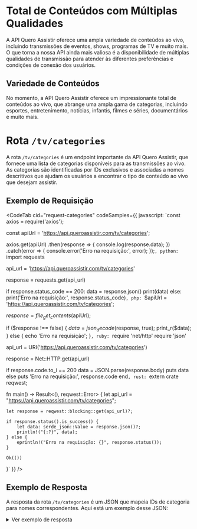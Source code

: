 
# Total de Conteúdos com Múltiplas Qualidades

A API Quero Assistir oferece uma ampla variedade de conteúdos ao vivo, incluindo transmissões de eventos, shows, programas de TV e muito mais. O que torna a nossa API ainda mais valiosa é a disponibilidade de múltiplas qualidades de transmissão para atender às diferentes preferências e condições de conexão dos usuários.

## Variedade de Conteúdos

No momento, a API Quero Assistir oferece um impressionante total de conteúdos ao vivo, que abrange uma ampla gama de categorias, incluindo esportes, entretenimento, notícias, infantis, filmes e séries, documentários e muito mais.


# Rota `/tv/categories`

A rota `/tv/categories` é um endpoint importante da API Quero Assistir, que fornece uma lista de categorias disponíveis para as transmissões ao vivo. As categorias são identificadas por IDs exclusivos e associadas a nomes descritivos que ajudam os usuários a encontrar o tipo de conteúdo ao vivo que desejam assistir.

## Exemplo de Requisição

<CodeTab cid="request-categories" codeSamples={{
  javascript: `const axios = require('axios');

const apiUrl = 'https://api.queroassistir.com/tv/categories';

axios.get(apiUrl)
  .then(response => {
    console.log(response.data);
  })
  .catch(error => {
    console.error('Erro na requisição:', error);
    });`,
  python: `import requests

api_url = 'https://api.queroassistir.com/tv/categories'

response = requests.get(api_url)

if response.status_code == 200:
    data = response.json()
    print(data)
else:
    print('Erro na requisição:', response.status_code)`,
  php: `$apiUrl = 'https://api.queroassistir.com/tv/categories';

$response = file_get_contents($apiUrl);

if ($response !== false) {
    $data = json_decode($response, true);
    print_r($data);
} else {
    echo 'Erro na requisição';
}`,
  ruby: `require 'net/http'
require 'json'

api_url = URI('https://api.queroassistir.com/tv/categories')

response = Net::HTTP.get(api_url)

if response.code.to_i == 200
  data = JSON.parse(response.body)
  puts data
else
  puts 'Erro na requisição:', response.code
end`,
  rust: `extern crate reqwest;

fn main() -> Result<(), reqwest::Error> {
    let api_url = "https://api.queroassistir.com/tv/categories";

    let response = reqwest::blocking::get(api_url)?;

    if response.status().is_success() {
        let data: serde_json::Value = response.json()?;
        println!("{:?}", data);
    } else {
        eprintln!("Erro na requisição: {}", response.status());
    }

    Ok(())
}`
}} />

## Exemplo de Resposta

A resposta da rota `/tv/categories` é um JSON que mapeia IDs de categoria para nomes correspondentes. Aqui está um exemplo desse JSON:

<details>
  <summary>Ver exemplo de resposta</summary>
  ```json copy
{
  "0": "Abertos",
  "1": "Esportes",
  "2": "Infantis",
  "3": "Documentários",
  "4": "Filmes e Séries",
  "5": "Notícias",
  "6": "Variedades",
  "7": "Adultos",
  "8": "Globo",
  "9": "Legendados",
  "10": "4K [FHDR]",
  "11": "SporTV",
  "12": "HBO",
  "13": "YouTube",
  "14": "Religiosos",
  "15": "PPV",
  "16": "HBO Max",
  "17": "Campeonatos Estaduais",
  "18": "Noticias",
  "19": "Filmes e Séries",
  "20": "Esportes",
  "21": "Infantis",
  "22": "Documentarios",
  "23": "Musica",
  "24": "Abertos",
  "25": "Internacional",
  "26": "Variedades",
  "27": "NBA",
  "28": "Star +",
  "29": "Liga Futsal",
  "30": "Paramount +",
  "31": "DAZN",
  "32": "Prime Video",
  "33": "Reality Shows",
  "34": "A Culpa é do cabral",
  "35": "A Grande Familia",
  "36": "A vila",
  "37": "Area restrita",
  "38": "Arquivo morto",
  "39": "Arquivo X",
  "40": "As tartarugas ninjas",
  "41": "Ben 10",
  "42": "Beyblade",
  "43": "Bleach",
  "44": "Bob Esponja calça quadrada",
  "45": "Boku No Hero",
  "46": "Chaves",
  "47": "Chuck Norris",
  "48": "Cobra Kai",
  "49": "Como defender um assassino",
  "50": "Como eu conheci sua mãe",
  "51": "Casamento as cegas",
  "52": "Chapolin colorado",
  "53": "Digimon",
  "54": "Dois homens e meio",
  "55": "Dragon Ball",
  "56": "ER Plantao medico",
  "57": "Escolinha do Professor Raimundo Nova Geracao ",
  "58": "Eu a patroa e as crianças",
  "59": "[24h] 101 Dalmatas",
  "60": "44 Gatos ",
  "61": "A Beleza Secreta dos Animais ",
  "62": "A Bruxinha Sabrina ",
  "63": "A Casa da Coruja ",
  "64": "A Casa do Mickey Mouse ",
  "65": "A Casa Magica da Gabby ",
  "66": "A Cegonha da Perna Fina ",
  "67": "A Culpa e da Carlota ",
  "68": "A Diarista ",
  "69": "A Familia Addams ",
  "70": "A Familia Dracula ",
  "71": "A Familia Urso ",
  "72": "A Formiga e O Tamandua ",
  "73": "A Lula Lele ",
  "74": "A Pantera Cor de Rosa ",
  "75": "A Pequena Sereia ",
  "76": "A Turma do Charlie Brown e Snoopy ",
  "77": "A Turma do Manda Chuva ",
  "78": "A Turma do Pateta ",
  "79": "A Vaca e o Frango ",
  "80": "Aaahh!!! Monstros ",
  "81": "Acampamento Lakebottom ",
  "82": "Aeon Flux ",
  "83": "Agente K.C ",
  "84": "Aladdin ",
  "85": "Alf O Eteimoso ",
  "86": "Alien TV ",
  "87": "Alienigenas do Passado ",
  "88": "Ana Pimentinha ",
  "89": "Andy Panda ",
  "90": "Animaniacs (1993) ",
  "91": "Animaniacs (2020) ",
  "92": "Anota Ai ",
  "93": "As Aventura de Tom e Jerry ",
  "94": "As Aventuras de Jackie Chan ",
  "95": "As Aventuras do Batman ",
  "96": "As Aventuras do Gato de Botas ",
  "97": "As Meninas Superpoderosas ",
  "98": "As Novas Aventuras de Christine ",
  "99": "As Novas Aventuras do Superman ",
  "100": "As Novas Aventuras do Ursinho Puff ",
  "101": "As Tartarugas Ninja (1987) ",
  "102": "As Terriveis Aventuras de Billy e Mandy ",
  "103": "As Visoes da Raven ",
  "104": "Austin e Ally ",
  "105": "B Positive ",
  "106": "Baby Looney Tunes ",
  "107": "Bake Off Brasil Celebridades ",
  "108": "Barbie Dreamhouse Adventures ",
  "109": "Barney e Seus Amigos ",
  "110": "Batalha Makers Brasil ",
  "111": "Betty a Feia ",
  "112": "Betty Em Nova York ",
  "113": "Bibo Pai e Bobi Filho ",
  "114": "Big Mouth ",
  "115": "Black Kamen Rider ",
  "116": "Blaze e os Monster Machines ",
  "117": "Bojack Horseman ",
  "118": "Brilhante Victoria ",
  "119": "Cacadores de Bugs ",
  "120": "Cacadores de Dinossauros ",
  "121": "Cameras Escondidas Silvio Santos ",
  "122": "Casamento as Cegas Brasil  ",
  "123": "Castelo Ra-Tim-Bum ",
  "124": "Cavalo de Fogo ",
  "125": "Caverna do Dragao ",
  "126": "Chaves Em Desenho Animado ",
  "127": "Chesapeake Shores ",
  "128": "Cocorico ",
  "129": "Comidas Cheias de Historia ",
  "130": "Como Funciona O Universo ",
  "131": "Corrida Maluca ",
  "132": "Cosmos Mundos Possiveis ",
  "133": "Criadores de Diversao ",
  "134": "Dani Se ",
  "135": "Dennis o Pimentinha ",
  "136": "Desenhos Biblicos Historias Inesqueciveis ",
  "137": "Digimon Adventure ",
  "138": "Donas de Casa Desesperadas ",
  "139": "Dora Aventureira ",
  "140": "Doug ",
  "141": "Drake e Josh ",
  "142": "Ei Arnold ",
  "143": "Esquadrao Especial Winspector ",
  "144": "Esquadrao Relampago Changeman ",
  "145": "Eu a Patroa e as Criancas  ",
  "146": "Farejando Novos Mundos ",
  "147": "Formiga Atomica ",
  "148": "Formula 1 Dirigir Para Viver ",
  "149": "Freakazoid Alto Forte e Maluco ",
  "150": "Friends  ",
  "151": "Game of Thrones  ",
  "152": "Game Shakers  ",
  "153": "Garfield e Seus Amigos ",
  "154": "Gasparzinho O Fantasminha Camarada ",
  "155": "Gus O Pequeno Cavaleiro ",
  "156": "Hannah Montana ",
  "157": "He Man e Os Defensores do Universo ",
  "158": "He Man E Os Mestres do Universo ",
  "159": "High School Musical A Serie O Musical  ",
  "160": "Historias Animadas da Biblia - Novo Testamento ",
  "161": "Historias Animadas da Biblia - Velho Testamento ",
  "162": "Homem Aranha da Marvel  ",
  "163": "Hora de Aventura  ",
  "164": "Hora do Recreio ",
  "165": "Hotel Transilvania A Serie ",
  "166": "iCarly (2021) ",
  "167": "iCarly  ",
  "168": "Inspetor Bugiganga (1983) ",
  "169": "Inspetor Bugiganga (2015) ",
  "170": "Irmao do Jorel ",
  "171": "Irmaos a Obra ",
  "172": "Jeannie ",
  "173": "Jellystone ",
  "174": "Jessie  ",
  "175": "Jiraiya O Incrivel Ninja ",
  "176": "Johnny Bravo ",
  "177": "Johnny Test ",
  "178": "Jonny Quest ",
  "179": "Jornada nas Estrelas Enterprise  ",
  "180": "Jovem Sheldon  ",
  "181": "Jovens Construtores ",
  "182": "Jurassic World Acampamento Jurassico ",
  "183": "Kamp Koral Bob Esponja Primeiros Anos ",
  "184": "Kenan e Kel ",
  "185": "Kevin Pode Esperar  ",
  "186": "Kick Buttowski ",
  "187": "Kung Fu Panda Lendas do Dragao Guerreiro ",
  "188": "Kung Fu Panda O Cavaleiro Dragao ",
  "189": "Lab Rats ",
  "190": "Lady Night  ",
  "191": "Largados e Pelados A Tribo  ",
  "192": "Largados e Pelados  ",
  "193": "Liga da Justica Sem Limites ",
  "194": "Liga da Justica  ",
  "195": "Lois e Clark As Novas Aventuras do Superman  ",
  "196": "Luluzinha ",
  "197": "Marvels M.O.D.O.K ",
  "198": "Masha e o Urso ",
  "199": "Masterchef Brasil  ",
  "200": "Mega Man Potencia Maxima ",
  "201": "Mestre do Sabor  ",
  "202": "Mestres da Sobrevivencia ",
  "203": "Mestres de Ferro ",
  "204": "Mestres do Universo Salvando Eternia ",
  "205": "Mickey e Donald ",
  "206": "Milo ",
  "207": "Mira A Detetive do Reino ",
  "208": "Miraculous As Aventuras de Ladybug ",
  "209": "Mister Brau ",
  "210": "Momonstros ",
  "211": "Monstro do Amor ",
  "212": "Mortal Kombat Defensores da Terra ",
  "213": "Mucha Lucha ",
  "214": "Mundo Bita ",
  "215": "Mundo Bita e a Natureza ",
  "216": "Mundo Bita e as Brincadeiras ",
  "217": "Mundo Bita e o Corpo Humano ",
  "218": "Mundo Bita e o Nosso Dia ",
  "219": "Mundo Bita e os Animais ",
  "220": "Nicky Ricky Dicky e Dawn  ",
  "221": "O Acampamento de Lazlo ",
  "222": "O Chefinho De Volta aos Negocios ",
  "223": "O Fantastico Jaspion ",
  "224": "O Fantastico Mundo de Bobby ",
  "225": "O Incrivel Mundo de Gumball ",
  "226": "O Laboratorio de Dexter ",
  "227": "O Marinheiro Popeye  ",
  "228": "O Maskara ",
  "229": "O Mundo Maravilhoso de Mickey Mouse ",
  "230": "O Novo Show do Pica Pau ",
  "231": "O Rancho  ",
  "232": "O Show de Tom e Jerry ",
  "233": "O Show do Garfield ",
  "234": "O Socio ",
  "235": "Odo ",
  "236": "Operacao Big Hero ",
  "237": "Operacao Fronteira America do Sul ",
  "238": "Os Apuros de Penélope Charmosa ",
  "239": "Os Astronautas ",
  "240": "Os Backyardigans ",
  "241": "Os Busbys + 5 ",
  "242": "Os Cavaleiros do Zodiaco - Alma de Ouro ",
  "243": "Os Cavaleiros do Zodiaco - Omega ",
  "244": "Os Cavaleiros do Zodiaco - Saga de Asgard  ",
  "245": "Os Cavaleiros do Zodiaco - Saga de Hades  ",
  "246": "Os Cavaleiros do Zodiaco - Saga de Poseidon  ",
  "247": "Os Cavaleiros do Zodiaco - Saga do Santuario  ",
  "248": "Os Cavaleiros do Zodiaco - The Lost Canvas ",
  "249": "Os Cavaleiros do Zodíaco Saint Seiya ",
  "250": "Os Feiticeiros De Waverly Place  ",
  "251": "Os Guerreiros Wasabi  ",
  "252": "Os Herculoides ",
  "253": "Os Homens Sao de Marte... E e pra La Que Eu Vou  ",
  "254": "Os Incriveis Espioes ",
  "255": "Os Jetsons ",
  "256": "Os Misterios de Frajola e Piu Piu ",
  "257": "Os Normais ",
  "258": "Os Padrinhos Magicos ",
  "259": "Os Roni ",
  "260": "Os Simpsons  ",
  "261": "Os Smurfs ",
  "262": "Os Thundermans  ",
  "263": "Os Ursinhos Carinhosos ",
  "264": "Os Ursinhos Gummi ",
  "265": "Patrulha Canina ",
  "266": "Pe na Cova  ",
  "267": "Peppa Pig ",
  "268": "Pesadelo Na Cozinha ",
  "269": "Pestinha e Feroz ",
  "270": "Phineas e Ferb ",
  "271": "Pica Pau ",
  "272": "Pocoyo ",
  "273": "Pokemon  ",
  "274": "Programa Cameras Escondidas ",
  "275": "Quilos Mortais ",
  "276": "Quilos Mortais Como Eles Estao Agora  ",
  "277": "Quilos Mortais  ",
  "278": "Ridley Jones A Guardia do Museu ",
  "279": "Riquinho ",
  "280": "Rocketeer ",
  "281": "Rocky e Hudson Os Caubois Gays ",
  "282": "Rua Dalmatas 101 ",
  "283": "Rugrats Os Anjinhos ",
  "284": "Sai de Baixo  ",
  "285": "Sailor Moon ",
  "286": "Scooby Doo Mistério SA ",
  "287": "Sessao de Terapia  ",
  "288": "Shaman King ",
  "289": "Shark Tank Brasil  ",
  "290": "She Ra A Princesa Do Poder ",
  "291": "Show do Milhao PicPay ",
  "292": "Snoopy e Sua Turma ",
  "293": "Soltos em Floripa  ",
  "294": "Sonny Boy ",
  "295": "SOS Cachorrinhos  ",
  "296": "South Park  ",
  "297": "Spidey e Seus Amigos Espetaculares ",
  "298": "Star Trek Discovery  ",
  "299": "Star Trek Lower Decks  ",
  "300": "Star vs. As Forcas do Mal  ",
  "301": "Star Wars A Guerra dos Clones  ",
  "302": "Star Wars Rebels  ",
  "303": "Star Wars The Bad Batch  ",
  "304": "Star Wars Visions  ",
  "305": "Steven Universo Futuro  ",
  "306": "Steven Universo  ",
  "307": "Super Amigos ",
  "308": "Super Choque ",
  "309": "Super Hero Girls  ",
  "310": "Supermaes  ",
  "311": "Superman A Serie Animada  ",
  "312": "Supermansion  ",
  "313": "Supernatural  ",
  "314": "Supernatural  [L] ",
  "315": "Sítio do Picapau Amarelo (1977)  ",
  "316": "Ta Puxado ",
  "317": "Tapas e Beijos  ",
  "318": "Taz Mania ",
  "319": "The Archie Show ",
  "320": "The Big Bang Theory  ",
  "321": "The O.C. Um Estranho no Paraiso  ",
  "322": "ThunderCats ",
  "323": "ThunderCats (2011) ",
  "324": "Tico e Teco Defensores da Lei ",
  "325": "Tico e Teco Vida no Parque ",
  "326": "Tigue E Lupa Os Detetives ",
  "327": "Tiny Toon Aventuras ",
  "328": "To de Graca  ",
  "329": "Todo Mundo Odeia o Chris  ",
  "330": "Tom e Jerry ",
  "331": "Toma La da Ca ",
  "332": "Top Chef Brasil  ",
  "333": "Top Wing ",
  "334": "Topo Gigio ",
  "335": "Transformers War for Cybertron O Cerco ",
  "336": "Transformers War for Cybertron O Nascer da Terra ",
  "337": "Transformers War for Cybertron O Reino ",
  "338": "Tratamento de Choque  ",
  "339": "Tres Espias Demais ",
  "340": "Tubacao ",
  "341": "Turma da Monica ",
  "342": "TV Quack O Pato Donald e Seus Sobrinhos ",
  "343": "Ultimate Beastmaster Brasil  ",
  "344": "Um Maluco no Pedaco  ",
  "345": "Um Planeta Perfeito ",
  "346": "Uma Familia da Pesada  ",
  "347": "Ursinhos Carinhosos e Seus Primos ",
  "348": "Vai Que Cola  ",
  "349": "Vampirina ",
  "350": "Velozes e Furiosos Espioes do Asfalto ",
  "351": "X Men Evolution ",
  "352": "X Men Serie Animada ",
  "353": "Xena A Princesa Guerreira  ",
  "354": "Yabba Dabba Dinossauros ",
  "355": "Yu Yu Hakusho ",
  "356": "Yu-Gi-Oh - Duel Monsters  ",
  "357": "Zorro  ",
  "358": "[Filmes] Homem Aranha ",
  "359": "[Filmes] Minha Mae E Uma Peca ",
  "360": "[Filmes] Transformers ",
  "361": "[Filmes] Velozes e Furiosos ",
  "362": "[Musicas] Top 100 Catolicas 2021 ",
  "363": "[Musicas] Top 100 Gospel 2021 ",
  "364": "[Musicas] Top 100 MPB 2021 ",
  "365": "[Musicas] Top 100 Sertanejo 2021 ",
  "366": "[Musicas] Top 100 Spotify 2021 "
}
  ```
</details>